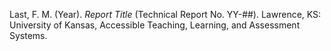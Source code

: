 \newpage

\begin{center}\textbf{All rights reserved.} Any or all portions of this document may be reproduced and distributed without prior permission provided the source is cited as:\end{center}

\setlength{\parindent}{-27pt}
\setlength{\leftskip}{27pt}
\noindent

Last, F. M. (Year). *Report Title* (Technical Report No. YY-##). Lawrence, KS: University of Kansas, Accessible Teaching, Learning, and Assessment Systems.

\setlength{\parindent}{0pt}
\setlength{\leftskip}{0pt}
